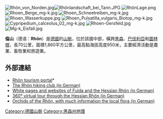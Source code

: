 [[Image:Rhön_von_Norden.jpg|right]][[Image:Rhönlandschaft_bei_Tann.JPG|thumb]]
[[Image:RhönLage.png|thumb]]
[[Image:Rhoen_Berge_mg-k.jpg|thumb]]
[[Image:Rhoen_Schneetreiben_mg-k.jpg|thumb]]
[[Image:Rhoen_Wasserkuppe.jpg|thumb]]
[[Image:Rhoen_Pulsatilla_vulgaris_Biotop_mg-k.jpg|thumb]]
[[Image:Cypripedium_calceolus_02_mg-k.jpg|thumb]]
[[Image:Rhoen-Gersfeld.jpg|thumb]][[Image:Mg-k_Eisfall.jpg|thumb]]

'''倫山'''（德语：'''Rhön'''）是[[德國|德國]]的[[山脈|山脈]]，位於該國中部，橫跨[[黑森|黑森]]、[[巴伐利亞|巴伐利亞]]和[[圖林根|圖林根]]，長70公里，面積1,860平方公里，最高點海拔高度950米，主要經濟活動是農業、畜牧業和旅遊業。

==外部連結==
*[http://www.rhoen.de/eng/ Rhön tourism portal]* {{Wayback|url=http://www.rhoen.de/eng/ |date=20080228054612 }}
*[https://web.archive.org/web/20080925145911/http://www.rhoenklub.de/ The Rhön hiking club (in German)]
*[https://web.archive.org/web/20151014041820/http://fulda-osthessen.de/ White pages and websites of Fulda and the Hessian Rhön (in German)]
*[https://web.archive.org/web/20060426195359/http://www.360-rhoen.de/ 360° virtual tour through the Hessian Rhön (in German)]
*[http://www.orchid-rhoen.de Orchids of the Rhön, with much information the local flora (in German)] {{Wayback|url=http://www.orchid-rhoen.de/ |date=20200423040103 }}

{{Authority control}}
{{Germany-geo-stub}}
[[Category:德國山脈|Category:德國山脈]]
[[Category:黑森州地理|Category:黑森州地理]]